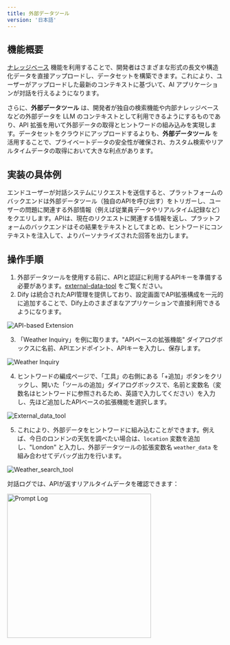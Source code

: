 ```yaml
---
title: 外部データツール
version: '日本語'
---
```


## 機能概要

[ナレッジベース](../../../knowledge-base/knowledge-base-creation/upload-documents) 機能を利用することで、開発者はさまざまな形式の長文や構造化データを直接アップロードし、データセットを構築できます。これにより、ユーザーがアップロードした最新のコンテキストに基づいて、AI アプリケーションが対話を行えるようになります。

さらに、**外部データツール** は、開発者が独自の検索機能や内部ナレッジベースなどの外部データを LLM のコンテキストとして利用できるようにするものであり、API 拡張を用いて外部データの取得とヒントワードの組み込みを実現します。データセットをクラウドにアップロードするよりも、**外部データツール** を活用することで、プライベートデータの安全性が確保され、カスタム検索やリアルタイムデータの取得において大きな利点があります。

## 実装の具体例

エンドユーザーが対話システムにリクエストを送信すると、プラットフォームのバックエンドは外部データツール（独自のAPIを呼び出す）をトリガーし、ユーザーの問題に関連する外部情報（例えば従業員データやリアルタイム記録など）をクエリします。APIは、現在のリクエストに関連する情報を返し、プラットフォームのバックエンドはその結果をテキストとしてまとめ、ヒントワードにコンテキストを注入して、よりパーソナライズされた回答を出力します。

## 操作手順

1. 外部データツールを使用する前に、APIと認証に利用するAPIキーを準備する必要があります。[external-data-tool](../api-based/external-data-tool) をご覧ください。
2. Dify は統合されたAPI管理を提供しており、設定画面でAPI拡張構成を一元的に追加することで、Dify上のさまざまなアプリケーションで直接利用できるようになります。

<Frame caption="APIベースの拡張機能">
  <img src="/ja-jp/user-guide/.gitbook/assets/api_based.png" alt="API-based Extension" />
</Frame>

3. 「Weather Inquiry」を例に取ります。"APIベースの拡張機能" ダイアログボックスに名前、APIエンドポイント、APIキーを入力し、保存します。

<Frame caption="天気照会">
  <img src="/ja-jp/user-guide/.gitbook/assets/weather inquiry.png" alt="Weather Inquiry" />
</Frame>

4. ヒントワードの編成ページで、「工具」の右側にある「+追加」ボタンをクリックし、開いた「ツールの追加」ダイアログボックスで、名前と変数名（変数名はヒントワードに参照されるため、英語で入力してください）を入力し、先ほど追加したAPIベースの拡張機能を選択します。

<Frame caption="外部データツール">
  <img src="/ja-jp/user-guide/.gitbook/assets/api_based_extension1.png" alt="External_data_tool" />
</Frame>

5. これにより、外部データをヒントワードに組み込むことができます。例えば、今日のロンドンの天気を調べたい場合は、`location` 変数を追加し、"London" と入力し、外部データツールの拡張変数名 `weather_data` を組み合わせてデバッグ出力を行います。

<Frame caption="天気検索ツール">
  <img src="/ja-jp/user-guide/.gitbook/assets/Weather_search_tool.jpeg" alt="Weather_search_tool" />
</Frame>

対話ログでは、APIが返すリアルタイムデータを確認できます：

<Frame caption="プロンプトログ">
  <img src="/ja-jp/user-guide/.gitbook/assets/log.jpeg" alt="Prompt Log" width="335" />
</Frame>